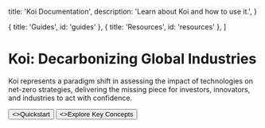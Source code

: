
  title: 'Koi Documentation',
  description:
    'Learn about Koi and how to use it.',
}

  { title: 'Guides', id: 'guides' },
  { title: 'Resources', id: 'resources' },
]

<HeroPattern />

# Koi: Decarbonizing Global Industries

Koi represents a paradigm shift in assessing the impact of technologies on net-zero strategies, delivering the missing piece for investors, innovators, and industries to act with confidence.

<div className="not-prose mb-16 mt-6 flex gap-3">
  <Button href="/quickstart" arrow="right">
    <>Quickstart</>
  </Button>
  <Button href="/key-concepts" variant="outline">
    <>Explore Key Concepts</>
  </Button>
</div>

<BuiltOnTrust />

<Guides />

<Resources />
